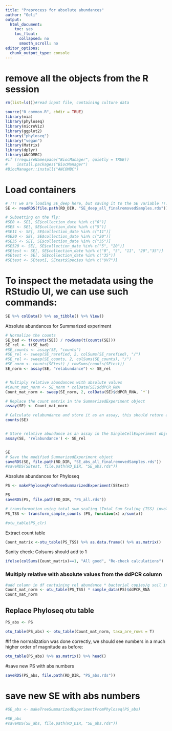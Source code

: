```yaml
---
title: "Preprocess for absolute abundances"
author: "Geli"
output:
  html_document: 
    toc: yes
    toc_float:
      collapsed: no
      smooth_scroll: no
editor_options: 
  chunk_output_type: console
---
```


# remove all the objects from the R session
```r
rm(list=ls())#read input file, containing culture data
```

```r
source("0_common.R", chdir = TRUE)
library(mia)
library(phyloseq)
library(microViz)
library(ggplot2)
library("phyloseq")
library("vegan")
library(Matrix)
library(dplyr)
library(ANCOMBC)
#if (!requireNamespace("BiocManager", quietly = TRUE))
#    install.packages("BiocManager")
#BiocManager::install("ANCOMBC")
```
# Load containers

```r
# !!! we are loading SE_deep here, but saving it to the SE variable !!!
SE <- readRDS(file.path(RD_DIR, "SE_deep_all_finalremovedSamples.rds"))

# Subsetting on the fly:
#SE0 <- SE[, SE$collection_date %in% c("0")]
#SE5 <- SE[, SE$collection_date %in% c("5")]
#SE11 <- SE[, SE$collection_date %in% c("11")]
#SE20 <- SE[, SE$collection_date %in% c("20")]
#SE35 <- SE[, SE$collection_date %in% c("35")]
#SE520 <- SE[, SE$collection_date %in% c("5", "20")]
#SEtest <- SE[, SE$collection_date %in% c("0", "5", "11", "20","35")]
#SEtest <- SE[, SE$collection_date %in% c("35")]
#SEtest <- SEtest[, SEtest$Species %in% c("UV7")]

```
 
# To inspect the metadata using the RStudio UI, we can use such commands:

```r
SE %>% colData() %>% as_tibble() %>% View()
```

###########  Absolute abundances for Summarized experiment  ###########  

```r
# Normalize the counts
SE_bad <- t(counts(SE)) / rowSums(t(counts(SE)))
SE_rel <- t(SE_bad)
#SE_counts <- assay(SE, "counts")
#SE_rel <- sweep(SE_rarefied, 2, colSums(SE_rarefied), "/")
#SE_rel <- sweep(SE_counts, 2, colSums(SE_counts), "/")
#SE_norm <- counts(SEtest) / rowSums(counts(SEtest))
SE_norm <- assay(SE, "relabundance") <- SE_rel


# Multiply relative abundances with absolute values
#Count_mat_norm <- SE_norm * colData(SE)$ddPCR_RNA
Count_mat_norm <- sweep(SE_norm, 2, colData(SE)$ddPCR_RNA, `*`)

# Replace the count matrix in the SummarizedExperiment object
assay(SE) <- Count_mat_norm

# Calculate relabundance and store it as an assay, this should return absolute values for every ASV
counts(SE)


# Store relative abundance as an assay in the SingleCellExperiment object
assay(SE, 'relabundance') <- SE_rel


SE
# Save the modified SummarizedExperiment object
saveRDS(SE, file.path(RD_DIR, "SE_abs_all_finalremovedSamples.rds"))
#saveRDS(SEtest, file.path(RD_DIR, "SE_abs.rds"))
```

###########       Absolute abundances for Phyloseq       #############

```r

PS <- makePhyloseqFromTreeSummarizedExperiment(SEtest)

PS
saveRDS(PS, file.path(RD_DIR, "PS_all.rds"))
```

```r
# transformation using total sum scaling (Total Sum Scaling (TSS) involves dividing the read counts for each sample by the total number of reads in that sample. This method scales the data to have a total count of 1 for each sample, which can be interpreted as proportions or relative abundances.)
PS_TSS <- transform_sample_counts (PS, function(x) x/sum(x))

#otu_table(PS_clr)
```

Extract count table
```r
Count_matrix <-otu_table(PS_TSS) %>% as.data.frame() %>% as.matrix()
```

Sanity check: Colsums should add to 1
```r
ifelse(colSums(Count_matrix)==1, "All good", "Re-check calculations")

```

### Multiply relative with absolute values from the ddPCR column
```r
#add column in df containing rel abundance * bacterial copies/g soil in that sample
Count_mat_norm <- otu_table(PS_TSS) * sample_data(PS)$ddPCR_RNA
Count_mat_norm


```
## Replace Phyloseq otu table

```r
PS_abs <- PS

otu_table(PS_abs) <- otu_table(Count_mat_norm, taxa_are_rows = T)
```

#If the normalization was done correctly, we should see numbers in a much higher order of magnitude as before:

```r
otu_table(PS_abs) %>% as.matrix() %>% head()
```

#save new PS with abs numbers
```r
saveRDS(PS_abs, file.path(RD_DIR, "PS_abs.rds"))
```

# save new SE with abs numbers
```r
#SE_abs <- makeTreeSummarizedExperimentFromPhyloseq(PS_abs)

#SE_abs
#saveRDS(SE_abs, file.path(RD_DIR, "SE_abs.rds"))
```

